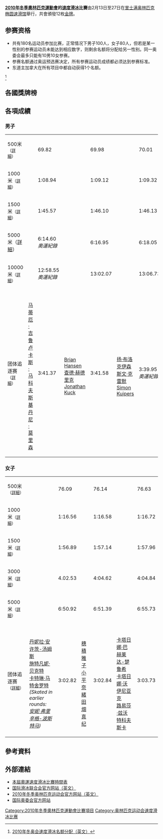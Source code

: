 {{NoteTA
|G1=Sports
}}
{{Infobox Olympic event
|event = 競速滑冰
|games = 2010年冬季
|image = [[Image:Speed_skating_pictogram.svg|100px]]
|venue = [[列治文奧林匹克競速滑冰館|列治文奧林匹克競速滑冰館]]
|dates = 2010年2月13日至27日
|competitors = 177
|nations = 24
|prev = [[2006年冬季奧林匹克運動會競速滑冰比賽|2006]]
|next = [[2014年冬季奧林匹克運動會競速滑冰比賽|2014]]
}}

'''[[2010年冬季奧林匹克運動會|2010年冬季奧林匹克運動會]]的[[速度滑冰|速度滑冰]]比賽'''由2月13日至27日在[[里士满奥林匹克椭圆速滑馆|里士满奥林匹克椭圆速滑馆]]舉行，共會頒發12枚[[金牌|金牌]]。

== 参赛资格 ==
* 共有180名运动员参加比赛，正常情况下男子100人，女子80人，但若是某一性别的参赛运动员未能达到相应数字，则剩余名额将分配给另一性别。同一奥委会最多只能有10男10女参赛。
* 参赛名额通过奥运预选赛决定，所有参赛运动员成绩都必须达到参赛标准。
* 东道主加拿大在所有项目中都自动获得1个名额。
<ref>[http://www.sport.nl/content/pdf/207223/vancouver/ISUschaatsenint 2010年冬奥会速度滑冰名额分配（英文）]{{dead link|date=十一月 2017 |bot=InternetArchiveBot }}</ref>

== 各國獎牌榜 ==
{{Medals table
 | caption        = 
 | host           = CAN
 | flag_template  = flagIOCteam
 | event          = 2010年冬季
 | team           = 
 | gold_KOR = 3 | silver_KOR = 2 | bronze_KOR = 0
 | gold_NED = 3 | silver_NED = 1 | bronze_NED = 3
 | gold_CAN = 2 | silver_CAN = 1 | bronze_CAN = 2 | host_CAN = yes
 | gold_CZE = 2 | silver_CZE = 0 | bronze_CZE = 1
 | gold_GER = 1 | silver_GER = 3 | bronze_GER = 0
 | gold_USA = 1 | silver_USA = 2 | bronze_USA = 1
 | gold_JPN = 0 | silver_JPN = 2 | bronze_JPN = 1
 | gold_RUS = 0 | silver_RUS = 1 | bronze_RUS = 1
 | gold_CHN = 0 | silver_CHN = 0 | bronze_CHN = 1
 | gold_NOR = 0 | silver_NOR = 0 | bronze_NOR = 1
 | gold_POL = 0 | silver_POL = 0 | bronze_POL = 1
}}

== 各項成績 ==
=== 男子 ===
{| {{MedalistTable|type=項目|columns=2|labelwidth=180px|style=font-size:small;}}
|-
|500米<small>（[[2010年冬季奥林匹克运动会速度滑冰男子500米比赛|詳細]]）</small>
|{{flagIOCmedalist|[[牟太钒|牟太钒]]|KOR|2010年冬季}}||69.82
|{{flagIOCmedalist|[[長島圭一郎|長島圭一郎]]|JPN|2010年冬季}}||69.98
|{{flagIOCmedalist|[[加藤條治|加藤條治]]|JPN|2010年冬季}}||70.01
|-
|1000米<small>（[[2010年冬季奥林匹克运动会速度滑冰男子1000米比赛|詳細]]）</small>
|{{flagIOCmedalist|[[沙尼·戴维斯|沙尼·戴维斯]]|USA|2010年冬季}}||1:08.94
|{{flagIOCmedalist|[[牟太钒|牟太钒]]|KOR|2010年冬季}}||1:09.12 
|{{flagIOCmedalist|[[查德·赫德里克|查德·赫德里克]]|USA|2010年冬季}}||1:09.32
|-
|1500米<small>（[[2010年冬季奥林匹克运动会速度滑冰男子1500米比赛|詳細]]）</small>
| {{flagIOCmedalist|[[马克·特伊特尔特|马克·特伊特尔特]]|NED|2010年冬季}}||1:45.57
| {{flagIOCmedalist|[[沙尼·戴维斯|沙尼·戴维斯]]|USA|2010年冬季}} ||1:46.10
| {{flagIOCmedalist|[[霍瓦尔·伯科|霍瓦尔·伯科]]|NOR|2010年冬季}}||1:46.13
|-
|5000米（[[2010年冬季奧林匹克運動會速度滑冰男子5000米比賽|詳細]]）
|{{flagIOCmedalist|[[斯文·克雷默|斯文·克雷默]]|NED|2010年冬季}} ||6:14.60 ''奧運紀錄''
|{{flagIOCmedalist|[[李承勳_(南韓)|李承勳]]|KOR|2010年冬季}}||6:16.95
|{{flagIOCmedalist|[[伊雲·斯高貝夫|伊雲·斯高貝夫]]|RUS|2010年冬季}} || 6:18.05
|-
|10000米<small>（[[2010年冬季奧林匹克運動會速度滑冰男子10000米比賽|詳細]]）</small>
|{{flagIOCmedalist|[[李承勳_(南韓)|李承勳]]|KOR|2010年冬季}}||12:58.55 ''奧運紀錄''
|{{flagIOCmedalist|[[伊雲·斯高貝夫|伊雲·斯高貝夫]]|RUS|2010年冬季}}||13:02.07
|{{flagIOCmedalist|[[鲍勃·德容|鲍勃·德容]]|NED|2010年冬季}}||13:06.73
|-
|团体追逐赛<small>（[[2010年冬季奥林匹克运动会速度滑冰比赛—男子团体追逐赛|詳細]]）</small>
| {{flagIOCteam|CAN|2010年冬季}}<br>[[马蒂厄·吉鲁|马蒂厄·吉鲁]]<br />[[卢卡斯·马科夫斯基|卢卡斯·马科夫斯基]]<br />[[丹尼·莫里森|丹尼·莫里森]] || 3:41.37
| {{flagIOCteam|USA|2010年冬季}}<br>[[Brian_Hansen_(speed_skater)|Brian Hansen]]<br />[[查德·赫德里克|查德·赫德里克]]<br />[[Jonathan_Kuck|Jonathan Kuck]] || 3:41.58
| {{flagIOCteam|NED|2010年冬季}}<br>[[扬·布洛克伊森|扬·布洛克伊森]]<br />[[斯文·克雷默|斯文·克雷默]]<br />[[Simon_Kuipers|Simon Kuipers]] || 3:39.95 ''奧運紀錄''
|}

=== 女子 ===
{| {{MedalistTable|type=項目|columns=2|labelwidth=180px|style=font-size:small;}}
|-
|500米<small>（[[2010年冬季奥林匹克运动会速度滑冰女子500米比赛|詳細]]）</small>
|{{flagIOCmedalist|[[李相花|李相花]]|KOR|2010年冬季}} ||76.09
|{{flagIOCmedalist|[[燕妮·沃尔夫|燕妮·沃尔夫]]|GER|2010年冬季}}||76.14
|{{flagIOCmedalist|[[王北星|王北星]]|CHN|2010年冬季}} || 76.63
|-
|1000米<small>（[[2010年冬季奥林匹克运动会速度滑冰女子1000米比赛|詳細]]）</small>
|{{flagIOCmedalist|[[克里斯蒂娜·内斯比特|克里斯蒂娜·内斯比特]]|CAN|2010年冬季}}||1:16.56 
|{{flagIOCmedalist|[[Annette_Gerritsen|Annette Gerritsen]]|NED|2010年冬季}}||1:16.58
|{{flagIOCmedalist|[[劳琳·范里森|劳琳·范里森]]|NED|2010年冬季}}||1:16.72
|-
|1500米<small>（[[2010年冬季奥林匹克运动会速度滑冰女子1500米比赛|詳細]]）</small>
| {{flagIOCmedalist|[[伊伦·伍斯特|伊伦·伍斯特]]|NED|2010年冬季}}||1:56.89
| {{flagIOCmedalist|[[克里斯蒂娜·格罗韦斯|克里斯蒂娜·格罗韦斯]]|CAN|2010年冬季}} ||1:57.14
| {{flagIOCmedalist|[[玛尔蒂娜·萨布利科娃|玛尔蒂娜·萨布利科娃]]|CZE|2010年冬季}}||1:57.96
|-
|3000米<small>（[[2010年冬季奥林匹克运动会速度滑冰女子3000米比赛|詳細]]）</small>
|{{flagIOCmedalist|[[玛尔蒂娜·萨布利科娃|玛尔蒂娜·萨布利科娃]]|CZE|2010年冬季}} ||4.02.53 
|{{flagIOCmedalist|[[施特凡妮·贝克特|施特凡妮·贝克特]]|GER|2010年冬季}}||4:04.62
|{{flagIOCmedalist|[[克里斯蒂娜·格罗韦斯|克里斯蒂娜·格罗韦斯]]|CAN|2010年冬季}} || 4:04.84
|-
|5000米<small>（[[2010年冬季奥林匹克运动会速度滑冰女子5000米比赛|詳細]]）</small>
|{{flagIOCmedalist|[[玛尔蒂娜·萨布利科娃|玛尔蒂娜·萨布利科娃]]|CZE|2010年冬季}} ||6:50.92
|{{flagIOCmedalist|[[施特凡妮·贝克特|施特凡妮·贝克特]]|GER|2010年冬季}}||6:51.39
|{{flagIOCmedalist|[[克拉拉·休斯|克拉拉·休斯]]|CAN|2010年冬季}}||6:55.73
|-
|团体追逐赛<small>（[[2010年冬季奥林匹克运动会速度滑冰比赛—女子团体追逐赛|詳細]]）</small>
|valign=top| {{flagIOCteam|GER|2010年冬季}}<br>[[丹妮拉·安许茨-汤姆斯|丹妮拉·安许茨-汤姆斯]]<br />[[施特凡妮·贝克特|施特凡妮·贝克特]]<br />[[卡特琳·马特舍罗特|卡特琳·马特舍罗特]]<br /> ''(Skated in earlier rounds:<br>[[安妮·弗里辛格-波斯特马|安妮·弗里辛格-波斯特马]])'' || 3:02.82
|valign=top| {{flagIOCteam|JPN|2010年冬季}}<br>[[穗積雅子|穗積雅子]]<br />[[小平奈緒|小平奈緒]]<br />[[田畑真纪|田畑真纪]] || 3:02.84
|valign=top| {{flagIOCteam|POL|2010年冬季}}<br>[[卡塔日娜·巴赫莱达-楚鲁希|卡塔日娜·巴赫莱达-楚鲁希]]<br />[[卡塔日娜·沃伊尼亚克|卡塔日娜·沃伊尼亚克]]<br />[[路易莎·兹沃特科夫斯卡|路易莎·兹沃特科夫斯卡]] || 3:03.73
|}

== 參考資料 ==
{{Reflist}}

== 外部連結 ==
* [http://www.vancouver2010.com/en/competition-schedules-and-venues/competition-schedules/schedule-by-sport/-/42970/43600/1rjft8t/index.html 本屆奧運速度滑冰比賽時間表]{{Wayback|url=http://www.vancouver2010.com/en/competition-schedules-and-venues/competition-schedules/schedule-by-sport/-/42970/43600/1rjft8t/index.html |date=20090208153443 }}
* [http://www.isu.org 国际滑冰联合会官方网站（英文）]{{Wayback|url=http://www.isu.org/ |date=19980110123045 }}
* [http://www.vancouver2010.com 2010年冬季奥林匹克运动会官方网站（英文）]{{Wayback|url=http://www.vancouver2010.com/ |date=20100228081422 }}
* [https://web.archive.org/web/20080703205123/http://olympics.org/ 国际奥委会官方网站]

{{奥林匹克运动会速度滑冰比赛}}
{{2010年冬季奥林匹克运动会项目}}

[[Category:2010年冬季奧林匹克運動會比賽項目|Category:2010年冬季奧林匹克運動會比賽項目]]
[[Category:奥林匹克运动会速度滑冰比赛|Category:奥林匹克运动会速度滑冰比赛]]
